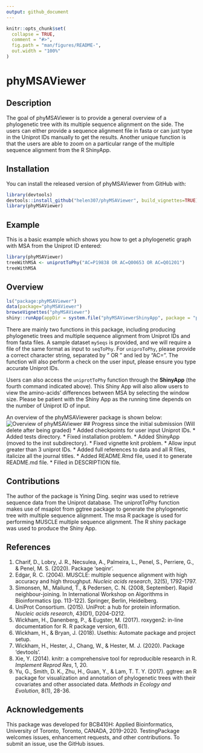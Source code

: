```yaml
---
output: github_document
---
```


<!-- README.md is generated from README.Rmd. Please edit that file -->

```r
knitr::opts_chunk$set(
  collapse = TRUE,
  comment = "#>",
  fig.path = "man/figures/README-",
  out.width = "100%"
)
```

# phyMSAViewer 

<!-- badges: start -->
<!-- badges: end -->

## Description
The goal of phyMSAViewer is to provide a general overview of a phylogenetic tree with its multiple sequence alignment on the side. The users can either provide a sequence alignment file in fasta or can just type in the Uniprot IDs manually to get the results. Another unique function is that the users are able to zoom on a particular range of the multiple sequence alignment from the R ShinyApp.

## Installation

You can install the released version of phyMSAViewer from GitHub with:

``` r
library(devtools)
devtools::install_github("helen307/phyMSAViewer", build_vignettes=TRUE)
library(phyMSAViewer)
```

## Example

This is a basic example which shows you how to get a phylogenetic graph with MSA from the Uniprot ID entered:

``` r
library(phyMSAViewer)
treeWithMSA <- uniprotToPhy("AC=P19838 OR AC=Q00653 OR AC=Q01201")
treeWithMSA
```

## Overview

``` r
ls("package:phyMSAViewer")
data(package="phyMSAViewer")
browseVignettes("phyMSAViewer")
shiny::runApp(appDir = system.file("phyMSAViewerShinyApp", package = "phyMSAViewer"),)
```

There are mainly two functions in this package, including producing phylogenetic trees and multiple sequence alignment from Uniprot IDs and from fasta files. A sample dataset `mySeqs` is provided, and we will require a file of the same format as input to `seqToPhy`. For `uniproToPhy`, please provide a correct character string, separated by " OR " and led by "AC=". The function will also perform a check on the user input, please ensure you type accurate Uniprot IDs.

Users can also access the `uniprotToPhy` function through the **ShinyApp** (the fourth command indicated above). This Shiny App will also allow users to view the amino-acids' differences between MSA by selecting the window size. Please be patient with the Shiny App as the running time depends on the number of Uniprot ID of input.

An overview of the phyMSAViewerer package is shown below:
![Overview of phyMSAViewer](man/figures/overview.png)
## Progress since the initial submission
(Will delete after being graded)
* Added checkpoints for user input Uniprot IDs.
* Added tests directory.
* Fixed installation problem.
* Added ShinyApp (moved to the inst subdirectory).
* Fixed vignette knit problem.
* Allow input greater than 3 uniprot IDs.
* Added full references to data and all R files, italicize all the journal titles.
* Added README.Rmd file, used it to generate README.md file.
* Filled in DESCRIPTION file.


## Contributions
The author of the package is Yining Ding. seqinr was used to retrieve sequence data from the Uniprot database. The uniprotToPhy function makes use of msaplot from ggtree package to generate the phylogenetic tree with multiple sequence alignment. The msa R package is used for performing MUSCLE multiple sequence alignment. The R shiny package was used to produce the Shiny App.


## References
1. Charif, D., Lobry, J. R., Necsulea, A., Palmeira, L., Penel, S., Perriere, G., & Penel, M. S. (2020). Package ‘seqinr’.
2. Edgar, R. C. (2004). MUSCLE: multiple sequence alignment with high accuracy and high throughput. _Nucleic acids research_, 32(5), 1792-1797.
3. Simonsen, M., Mailund, T., & Pedersen, C. N. (2008, September). Rapid neighbour-joining. In International Workshop on Algorithms in Bioinformatics (pp. 113-122). Springer, Berlin, Heidelberg.
4. UniProt Consortium. (2015). UniProt: a hub for protein information. _Nucleic acids research_, 43(D1), D204-D212.
5. Wickham, H., Danenberg, P., & Eugster, M. (2017). roxygen2: in-line documentation for R. R package version, 6(1).
6. Wickham, H., & Bryan, J. (2018). Usethis: Automate package and project setup.
7. Wickham, H., Hester, J., Chang, W., & Hester, M. J. (2020). Package ‘devtools’.
8. Xie, Y. (2014). knitr: a comprehensive tool for reproducible research in R. _Implement Reprod Res_, 1, 20.
9. Yu, G., Smith, D. K., Zhu, H., Guan, Y., & Lam, T. T. Y. (2017). ggtree: an R package for visualization and annotation of phylogenetic trees with their covariates and other associated data. _Methods in Ecology and Evolution_, 8(1), 28-36.

## Acknowledgements
This package was developed for BCB410H: Applied Bioinformatics, University of Toronto, Toronto, CANADA, 2019-2020. TestingPackage welcomes issues, enhancement requests, and other contributions. To submit an issue, use the GitHub issues.
